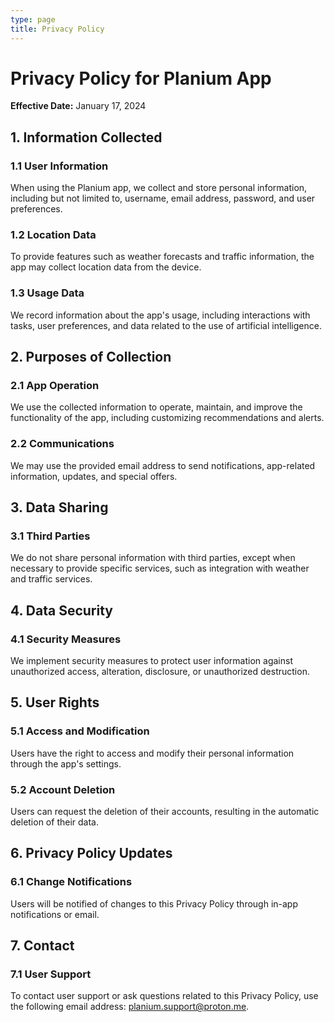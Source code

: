 ```yaml
---
type: page
title: Privacy Policy
---
```


# Privacy Policy for Planium App

**Effective Date:** January 17, 2024

## 1. Information Collected

### 1.1 User Information
When using the Planium app, we collect and store personal information, including but not limited to, username, email address, password, and user preferences.

### 1.2 Location Data
To provide features such as weather forecasts and traffic information, the app may collect location data from the device.

### 1.3 Usage Data
We record information about the app's usage, including interactions with tasks, user preferences, and data related to the use of artificial intelligence.

## 2. Purposes of Collection

### 2.1 App Operation
We use the collected information to operate, maintain, and improve the functionality of the app, including customizing recommendations and alerts.

### 2.2 Communications
We may use the provided email address to send notifications, app-related information, updates, and special offers.

## 3. Data Sharing

### 3.1 Third Parties
We do not share personal information with third parties, except when necessary to provide specific services, such as integration with weather and traffic services.

## 4. Data Security

### 4.1 Security Measures
We implement security measures to protect user information against unauthorized access, alteration, disclosure, or unauthorized destruction.

## 5. User Rights

### 5.1 Access and Modification
Users have the right to access and modify their personal information through the app's settings.

### 5.2 Account Deletion
Users can request the deletion of their accounts, resulting in the automatic deletion of their data.

## 6. Privacy Policy Updates

### 6.1 Change Notifications
Users will be notified of changes to this Privacy Policy through in-app notifications or email.

## 7. Contact

### 7.1 User Support
To contact user support or ask questions related to this Privacy Policy, use the following email address: planium.support@proton.me.
